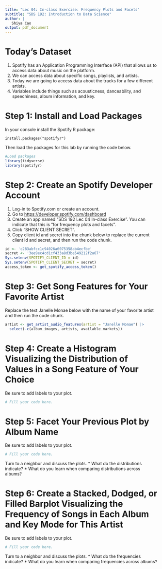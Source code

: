 ```yaml
---
title: "Lec 04: In-class Exercise: Frequency Plots and Facets"
subtitle: "SDS 192: Introduction to Data Science"
author: |
   Shiya Cao
output: pdf_document
---
```


# Today's Dataset

1. Spotify has an Application Programming Interface (API) that allows us to access data about music on the platform.
2. We can access data about specific songs, playlists, and artists.
3. Today we are going to access data about the tracks for a few different artists.
4. Variables include things such as acousticness, danceability, and speechiness, album information, and key.

# Step 1: Install and Load Packages

In your console install the Spotify R package:

`install.packages("spotifyr")`

Then load the packages for this lab by running the code below. 

```r
#Load packages
library(tidyverse)
library(spotifyr)
```

# Step 2: Create an Spotify Developer Account

1. Log-in to Spotify.com or create an account.
2. Go to [https://developer.spotify.com/dashboard](https://developer.spotify.com/dashboard)
3. Create an app named "SDS 192 Lec 04 In-class Exercise". You can indicate that this is "for frequency plots and facets".
4. Click "SHOW CLIENT SECRET".
5. Copy client id and secret into the chunk below to replace the current client id and secret, and then run the code chunk.

```r
id <- 'c283abfcc1c94026a6075358ab4ecfbe'
secret <- '3ee9ec4cd1cf433a8d3be549212f2a67'
Sys.setenv(SPOTIFY_CLIENT_ID = id)
Sys.setenv(SPOTIFY_CLIENT_SECRET = secret)
access_token <- get_spotify_access_token()
```

# Step 3: Get Song Features for Your Favorite Artist

Replace the text Janelle Monae below with the name of your favorite artist and then run the code chunk. 

```r
artist <- get_artist_audio_features(artist = "Janelle Monae") |>
  select(-c(album_images, artists, available_markets))
```

# Step 4: Create a Histogram Visualizing the Distribution of Values in a Song Feature of Your Choice

Be sure to add labels to your plot. 

```r
# Fill your code here. 
```

# Step 5: Facet Your Previous Plot by Album Name

Be sure to add labels to your plot. 

```r
# Fill your code here. 
```

Turn to a neighbor and discuss the plots. 
* What do the distributions indicate?
* What do you learn when comparing distributions across albums?

# Step 6: Create a Stacked, Dodged, or Filled Barplot Visualizing the Frequency of Songs in Each Album and Key Mode for This Artist

Be sure to add labels to your plot. 

```r
# Fill your code here. 
```

Turn to a neighbor and discuss the plots. 
* What do the frequencies indicate?
* What do you learn when comparing frequencies across albums?
